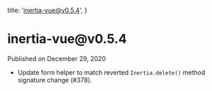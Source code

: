 
  title: 'inertia-vue@v0.5.4',
}

<h1>inertia-vue@v0.5.4</h1>

<div className="-mt-8 mb-12 text-base font-medium text-gray-600">Published on December 29, 2020</div>

- Update form helper to match reverted `Inertia.delete()` method signature change (#378).
